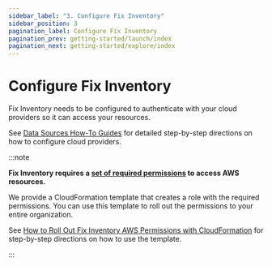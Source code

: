 ```yaml
---
sidebar_label: "3. Configure Fix Inventory"
sidebar_position: 3
pagination_label: Configure Fix Inventory
pagination_prev: getting-started/launch/index
pagination_next: getting-started/explore/index
---
```


# Configure Fix Inventory

Fix Inventory needs to be configured to authenticate with your cloud providers so it can access your resources.

See [Data Sources How-To Guides](../../how-to-guides/data-sources/index.mdx) for detailed step-by-step directions on how to configure cloud providers.

:::note

**Fix Inventory requires a [set of required permissions](../../reference/iam-permissions/aws.mdx) to access AWS resources.**

We provide a CloudFormation template that creates a role with the required permissions. You can use this template to roll out the permissions to your entire organization.

See [How to Roll Out Fix Inventory AWS Permissions with CloudFormation](../../how-to-guides/configuration/roll-out-resoto-aws-permissions-with-cloudformation/index.mdx) for step-by-step directions on how to use the template.

:::
